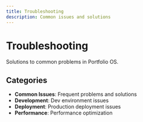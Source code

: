 ```yaml
---
title: Troubleshooting
description: Common issues and solutions
---
```


# Troubleshooting

Solutions to common problems in Portfolio OS.

## Categories

- **Common Issues**: Frequent problems and solutions
- **Development**: Dev environment issues
- **Deployment**: Production deployment issues
- **Performance**: Performance optimization

